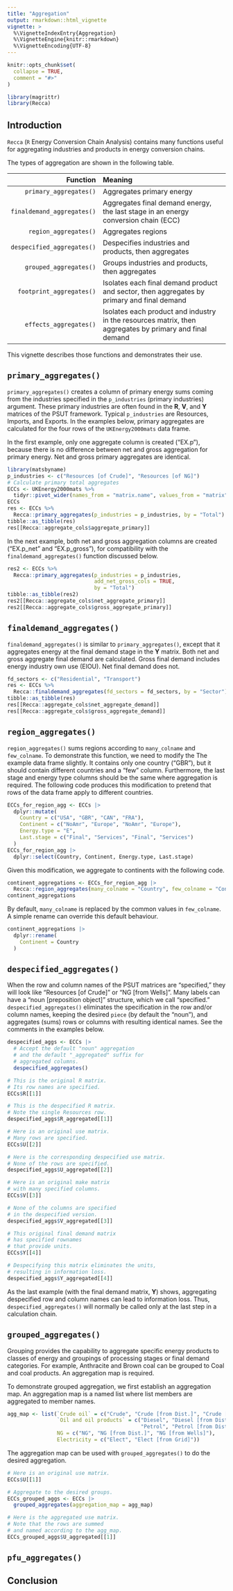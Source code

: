 ```yaml
---
title: "Aggregation"
output: rmarkdown::html_vignette
vignette: >
  %\VignetteIndexEntry{Aggregation}
  %\VignetteEngine{knitr::rmarkdown}
  %\VignetteEncoding{UTF-8}
---
```


```r
knitr::opts_chunk$set(
  collapse = TRUE,
  comment = "#>"
)
```

```r
library(magrittr)
library(Recca)
```


## Introduction

`Recca` (`R` Energy Conversion Chain Analysis) contains 
many functions useful for aggregating industries and products in energy conversion chains.

The types of aggregation are shown in the following table.

| Function                   | Meaning                                                                                                  |
|---------------------------:|:---------------------------------------------------------------------------------------------------------|
| `primary_aggregates()`     | Aggregates primary energy                                                                                |
| `finaldemand_aggregates()` | Aggregates final demand energy, the last stage in an energy conversion chain (ECC)                       |
| `region_aggregates()`      | Aggregates regions                                                                                       |
| `despecified_aggregates()` | Despecifies industries and products, then aggregates                                                     |
| `grouped_aggregates()`     | Groups industries and products, then aggregates                                                          |
| `footprint_aggregates()`   | Isolates each final demand product and sector, then aggregates by primary and final demand               |
| `effects_aggregates()`     | Isolates each product and industry in the resources matrix, then aggregates by primary and final demand  |

This vignette describes those functions and demonstrates their use.


## `primary_aggregates()`

`primary_aggregates()` creates a column of primary energy sums coming from the industries 
specified in the `p_industries` (primary industries) argument.
These primary industries are often found in the **R**, **V**, and **Y** matrices 
of the PSUT framework.
Typical `p_industries` are Resources, Imports, and Exports.
In the examples below, 
primary aggregates are calculated 
for the four rows of the `UKEnergy2000mats` data frame.

In the first example,
only one aggregate column is created ("EX.p"), because there is no
difference between net and gross aggregation for primary energy.
Net and gross primary aggregates are identical.

```r
library(matsbyname)
p_industries <- c("Resources [of Crude]", "Resources [of NG]")
# Calculate primary total aggregates
ECCs <- UKEnergy2000mats %>%
  tidyr::pivot_wider(names_from = "matrix.name", values_from = "matrix")
ECCs
res <- ECCs %>%
  Recca::primary_aggregates(p_industries = p_industries, by = "Total")
tibble::as_tibble(res)
res[[Recca::aggregate_cols$aggregate_primary]]
```

In the next example,
both net and gross aggregation columns are created
("EX.p_net" and "EX.p_gross"),
for compatibility with the `finaldemand_aggregates()` function
discussed below.

```r
res2 <- ECCs %>%
  Recca::primary_aggregates(p_industries = p_industries,
                            add_net_gross_cols = TRUE,
                            by = "Total")
tibble::as_tibble(res2)
res2[[Recca::aggregate_cols$net_aggregate_primary]]
res2[[Recca::aggregate_cols$gross_aggregate_primary]]
```


## `finaldemand_aggregates()`

`finaldemand_aggregates()` is similar to `primary_aggregates()`, 
except that it aggregates energy at the final demand stage in the **Y** matrix.
Both net and gross aggregate final demand are calculated.
Gross final demand includes energy industry own use (EIOU).
Net final demand does not.

```r
fd_sectors <- c("Residential", "Transport")
res <- ECCs %>%
  Recca::finaldemand_aggregates(fd_sectors = fd_sectors, by = "Sector")
tibble::as_tibble(res)
res[[Recca::aggregate_cols$net_aggregate_demand]]
res[[Recca::aggregate_cols$gross_aggregate_demand]]
```


## `region_aggregates()`

`region_aggregates()` sums regions according to `many_colname` and `few_colname`.
To demonstrate this function, we need to modify the The example data frame 
slightly. 
It contains only one country ("GBR"), but it should contain
different countries and a "few" column.
Furthermore, the last stage and energy type columns should be the same
where aggregation is required.
The following code produces this modification to pretend that 
rows of the data frame apply to different countries.

```r
ECCs_for_region_agg <- ECCs |> 
  dplyr::mutate(
    Country = c("USA", "GBR", "CAN", "FRA"), 
    Continent = c("NoAmr", "Europe", "NoAmr", "Europe"), 
    Energy.type = "E", 
    Last.stage = c("Final", "Services", "Final", "Services")
  )
ECCs_for_region_agg |> 
  dplyr::select(Country, Continent, Energy.type, Last.stage)
```

Given this modification, 
we aggregate to continents with the following code.

```r
continent_aggregations <- ECCs_for_region_agg |> 
  Recca::region_aggregates(many_colname = "Country", few_colname = "Continent")
continent_aggregations
```

By default, `many_colname` is replaced by the common values in `few_colname`.
A simple rename can override this default behaviour.

```r
continent_aggregations |> 
  dplyr::rename(
    Continent = Country
  )
```


## `despecified_aggregates()`

When the row and column names of the PSUT matrices
are "specified," they will look like "Resources [of Crude]"
or "NG [from Wells]".
Many labels can have a "noun [preposition object]" structure,
which we call "specified."
`despecified_aggregates()` 
eliminates the specification in the row and/or column names, 
keeping the desired `piece` (by default the "noun"),
and aggregates (sums) rows or columns 
with resulting identical names.
See the comments in the examples below.

```r
despecified_aggs <- ECCs |> 
  # Accept the default "noun" aggregation
  # and the default "_aggregated" suffix for 
  # aggregated columns.
  despecified_aggregates()

# This is the original R matrix.
# Its row names are specified.
ECCs$R[[1]]

# This is the despecified R matrix.
# Note the single Resources row.
despecified_aggs$R_aggregated[[1]]

# Here is an original use matrix.
# Many rows are specified.
ECCs$U[[2]]

# Here is the corresponding despecified use matrix. 
# None of the rows are specified.
despecified_aggs$U_aggregated[[2]]

# Here is an original make matrix
# with many specified columns.
ECCs$V[[3]]

# None of the columns are specified
# in the despecified version.
despecified_aggs$V_aggregated[[3]]

# This original final demand matrix
# has specified rownames
# that provide units.
ECCs$Y[[4]]

# Despecifying this matrix eliminates the units,
# resulting in information loss.
despecified_aggs$Y_aggregated[[4]]
```

As the last example (with the final demand matrix, **Y**) shows, 
aggregating despecified row and column names
can lead to information loss.
Thus, `despecified_aggregates()`
will normally be called only at the last step
in a calculation chain.


## `grouped_aggregates()`

Grouping provides the capability to aggregate 
specific energy products to classes of energy
and groupings of processing stages or final demand categories.
For example, 
Anthracite and Brown coal can be grouped to 
Coal and coal products. 
An aggregation map is required.

To demonstrate grouped aggregation,
we first establish an aggregation map.
An aggregation map is 
a named list where list members
are aggregated to member names. 

```r
agg_map <- list(`Crude oil` = c("Crude", "Crude [from Dist.]", "Crude [from Fields]"), 
                `Oil and oil products` = c("Diesel", "Diesel [from Dist.]", 
                                           "Petrol", "Petrol [from Dist.]"), 
                NG = c("NG", "NG [from Dist.]", "NG [from Wells]"),
                Electricity = c("Elect", "Elect [from Grid]"))
```

The aggregation map can be used with `grouped_aggregates()` 
to do the desired aggregation.

```r
# Here is an original use matrix.
ECCs$U[[1]]

# Aggregate to the desired groups.
ECCs_grouped_aggs <- ECCs |> 
  grouped_aggregates(aggregation_map = agg_map)

# Here is the aggregated use matrix.
# Note that the rows are summed
# and named according to the agg_map.
ECCs_grouped_aggs$U_aggregated[[1]]
```


## `pfu_aggregates()`


## Conclusion





